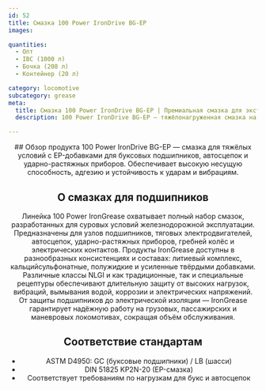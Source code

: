 ```yaml
---
id: 52
title: Смазка 100 Power IronDrive BG-EP
images:

quantities:
  - Опт
  - IBC (1000 л)
  - Бочка (208 л)
  - Контейнер (20 л)

category: locomotive
subcategory: grease
meta:
  title: Смазка 100 Power IronDrive BG-EP | Премиальная смазка для экстремальных нагрузок
  description: 100 Power IronDrive BG-EP — тяжёлонагруженная смазка на основе литиевого комплекса для буксовых подшипников, автосцепок и ударно-растяжных приборов локомотивов. Обеспечивает выдающуюся несущую способность, адгезию и устойчивость к ударам и вибрациям. Соответствует ASTM D4950 (GC/LB) и DIN 51825 KP2N-20, гарантируя надёжную работу в экстремальных условиях на грузовых и пассажирских локомотивах.

---
```


<Header>
  ## Обзор продукта
  100 Power IronDrive BG-EP — смазка для тяжёлых условий с EP-добавками для буксовых подшипников, автосцепок и ударно-растяжных приборов. Обеспечивает высокую несущую способность, адгезию и устойчивость к ударам и вибрациям.

  ## О смазках для подшипников
  Линейка 100 Power IronGrease охватывает полный набор смазок, разработанных для суровых условий железнодорожной эксплуатации. Предназначены для узлов подшипников, тяговых электродвигателей, автосцепок, ударно-растяжных приборов, гребней колёс и электрических контактов. Продукты IronGrease доступны в разнообразных консистенциях и составах: литиевый комплекс, кальцийсульфонатные, полужидкие и усиленные твёрдыми добавками. Различные классы NLGI и как традиционные, так и специальные рецептуры обеспечивают длительную защиту от высоких нагрузок, вибраций, вымывания водой, коррозии и электрических напряжений. От защиты подшипников до электрической изоляции — IronGrease гарантирует надёжную работу на грузовых, пассажирских и маневровых локомотивах, сокращая объём обслуживания.

  ## Соответствие стандартам
  - ASTM D4950: GC (буксовые подшипники) / LB (шасси)
  - DIN 51825 KP2N-20 (EP-смазка)
  - Соответствует требованиям по нагрузкам для букс и автосцепок

</Header>
